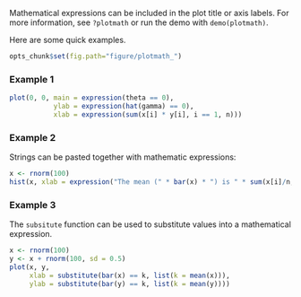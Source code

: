 Mathematical expressions can be included in the plot title or axis labels. For more information, see `?plotmath` or run the demo with `demo(plotmath)`.

Here are some quick examples.

```r
opts_chunk$set(fig.path="figure/plotmath_")
```


### Example 1 ###

```r
plot(0, 0, main = expression(theta == 0),
           ylab = expression(hat(gamma) == 0),
           xlab = expression(sum(x[i] * y[i], i == 1, n)))
```

### Example 2 ###

Strings can be pasted together with mathematic expressions:

```r
x <- rnorm(100)
hist(x, xlab = expression("The mean (" * bar(x) * ") is " * sum(x[i]/n, i == 1, n)))
```

### Example 3 ###
The `subsitute` function can be used to substitute values into a
mathematical expression.
```r
x <- rnorm(100)
y <- x + rnorm(100, sd = 0.5)
plot(x, y,
     xlab = substitute(bar(x) == k, list(k = mean(x))),
     ylab = substitute(bar(y) == k, list(k = mean(y))))
```
